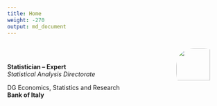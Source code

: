 ```yaml
---
title: Home
weight: -270
output: md_document
---
```


<style>
.column {
  float: left;
}

.left {
  width: 30%;
}

.right {
  width:70%;
}
</style>


<div class="row">
  <div class="column">
\
\
  **Statistician -- Expert** \
  *Statistical Analysis Directorate* \

 DG Economics,
 Statistics and Research \
 **Bank of Italy** \
  </div>
  
<div class="column">

<img align = "right"
     src="images/me.png"
     width =75%
     style="float: right; margin-right: 10px;   border-radius: 40px; vertical-align: middle;" />
</div>
</div>

<br>

<style>
.row {
  display: flex;
}

.column {
  flex: 50%;
}
</style>


<!-- <style> -->
<!-- .column { -->
<!--   float: left; -->
<!-- } -->

<!-- .left { -->
<!--   width: 65%; -->
<!-- } -->

<!-- .right { -->
<!--   width: 35%; -->
<!-- } -->
<!-- </style> -->


<!-- <div class="row"> -->
<!--   <div class="column"> -->

<!--   **Research Associate in Spatial Statistics for Epidemiology** \ -->
<!-- *Department of Epidemiology and Biostatistics* \ -->
<!-- *Imperial College London* -->

<!-- <br> -->

<!--   I am currently part of the [Environment and Health Statistics Group](https://sites.google.com/view/envstats/home) -->
<!-- at the [MRC Center for](https://www.environment-health.ac.uk), -->
<!-- where I work under the supervision of [Marta Blangiardo]() and [Fred Piel](). -->
<!--   </div> -->
<!--   <div class="column"> -->
<!-- <img src="images/me.png" -->
<!--      alt="Markdown Monster icon" -->
<!--      style="float: left; margin-right: 10px;   border-radius: 40px;" /> -->
<!-- </div> -->



<!-- </div> -->


<!--   <img src="images/me.png" alt="Markdown Monster icon" style="float: left; margin-right: 10px;" /> -->


<!-- ![](images/me.png){ width=300px } -->


<!-- <br> -->




<!-- <center> -->
<!-- ![](images/eden-farm-children-s-village.jpg){ -->
<!-- width=20% } -->
<!-- </center> -->

<!-- <img src="images/eden-farm-children-s-village.jpg" -->
<!--      alt="Markdown Monster icon" -->
<!--      style="float: left; margin-right: 10px;" /> -->